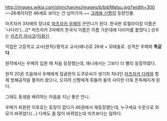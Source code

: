 http://images.wikia.com/shinchan/es/images/b/bd/Matsu.jpg?width=300
~~26세이지만 46세로 보이는 건 넘어가자.~~
[[크레용 신짱]]의 등장인물.

마츠자카 3자매의 장녀로 [[마츠자카 우메]]의 큰언니가 된다. 한국판 로컬라이징 이름은 '나다리'(...)[* 마츠자카 3자매의 한국식 이름은 이름 가운데에 다리미를 붙였다.] 성우는 [[카츠키 마사코]]/[[이용신]].

직업은 고등학교 교사(원작)/중학교 교사(애니)로 26세 + 모태솔로. 성격은 우메와 '''똑같다'''.

원작에서는 우메의 입원 때 처음 등장했는데, 애니에서는 그보다 더 빨리 등장하였다.

원작 20권 즈음에서 우메에게 접골원의 도쿠로씨가 생기자 차녀인 [[마츠자카 다케]]와 함께 방해공작을 펼치러 왔으나, 오히려 신짱에게 휘둘려 둘의 사이만 더욱 돈독해지게 된다.

그래도 동생을 배려하는 마음을 지닌 좋은 언니.

우메가 퇴원한 이후로는 등장이 없다가 46권에서 재등장했는데, 누구세요 수준으로 외모가 바뀌었다(...) 다케도 좀 많이 바뀌었는데 마츠보다는 덜하다.

